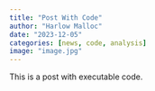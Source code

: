 ```yaml
---
title: "Post With Code"
author: "Harlow Malloc"
date: "2023-12-05"
categories: [news, code, analysis]
image: "image.jpg"
---
```


This is a post with executable code.
